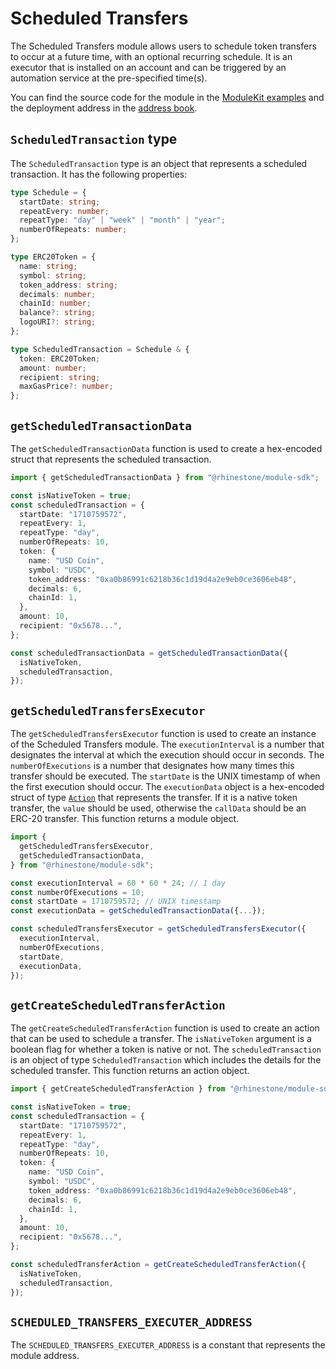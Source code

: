 # Scheduled Transfers

The Scheduled Transfers module allows users to schedule token transfers to occur at a future time, with an optional recurring schedule. It is an executor that is installed on an account and can be triggered by an automation service at the pre-specified time(s).

You can find the source code for the module in the [ModuleKit examples](https://github.com/rhinestonewtf/modulekit/blob/main/examples/src/ScheduledTransactions/ScheduledTransfers.sol) and the deployment address in the [address book](../../overview/address-book.mdx).

## `ScheduledTransaction` type

The `ScheduledTransaction` type is an object that represents a scheduled transaction. It has the following properties:

```typescript
type Schedule = {
  startDate: string;
  repeatEvery: number;
  repeatType: "day" | "week" | "month" | "year";
  numberOfRepeats: number;
};

type ERC20Token = {
  name: string;
  symbol: string;
  token_address: string;
  decimals: number;
  chainId: number;
  balance?: string;
  logoURI?: string;
};

type ScheduledTransaction = Schedule & {
  token: ERC20Token;
  amount: number;
  recipient: string;
  maxGasPrice?: number;
};
```

## `getScheduledTransactionData`

The `getScheduledTransactionData` function is used to create a hex-encoded struct that represents the scheduled transaction.

```typescript
import { getScheduledTransactionData } from "@rhinestone/module-sdk";

const isNativeToken = true;
const scheduledTransaction = {
  startDate: "1710759572",
  repeatEvery: 1,
  repeatType: "day",
  numberOfRepeats: 10,
  token: {
    name: "USD Coin",
    symbol: "USDC",
    token_address: "0xa0b86991c6218b36c1d19d4a2e9eb0ce3606eb48",
    decimals: 6,
    chainId: 1,
  },
  amount: 10,
  recipient: "0x5678...",
};

const scheduledTransactionData = getScheduledTransactionData({
  isNativeToken,
  scheduledTransaction,
});
```

## `getScheduledTransfersExecutor`

The `getScheduledTransfersExecutor` function is used to create an instance of the Scheduled Transfers module. The `executionInterval` is a number that designates the interval at which the execution should occur in seconds. The `numberOfExecutions` is a number that designates how many times this transfer should be executed. The `startDate` is the UNIX timestamp of when the first execution should occur. The `executionData` object is a hex-encoded struct of type [`Action`](../build/accounts#action-object) that represents the transfer. If it is a native token transfer, the `value` should be used, otherwise the `callData` should be an ERC-20 transfer. This function returns a module object.

```typescript
import {
  getScheduledTransfersExecutor,
  getScheduledTransactionData,
} from "@rhinestone/module-sdk";

const executionInterval = 60 * 60 * 24; // 1 day
const numberOfExecutions = 10;
const startDate = 1710759572; // UNIX timestamp
const executionData = getScheduledTransactionData({...});

const scheduledTransfersExecutor = getScheduledTransfersExecutor({
  executionInterval,
  numberOfExecutions,
  startDate,
  executionData,
});
```

## `getCreateScheduledTransferAction`

The `getCreateScheduledTransferAction` function is used to create an action that can be used to schedule a transfer. The `isNativeToken` argument is a boolean flag for whether a token is native or not. The `scheduledTransaction` is an object of type `ScheduledTransaction` which includes the details for the scheduled transfer. This function returns an action object.

```typescript
import { getCreateScheduledTransferAction } from "@rhinestone/module-sdk";

const isNativeToken = true;
const scheduledTransaction = {
  startDate: "1710759572",
  repeatEvery: 1,
  repeatType: "day",
  numberOfRepeats: 10,
  token: {
    name: "USD Coin",
    symbol: "USDC",
    token_address: "0xa0b86991c6218b36c1d19d4a2e9eb0ce3606eb48",
    decimals: 6,
    chainId: 1,
  },
  amount: 10,
  recipient: "0x5678...",
};

const scheduledTransferAction = getCreateScheduledTransferAction({
  isNativeToken,
  scheduledTransaction,
});
```

## `SCHEDULED_TRANSFERS_EXECUTER_ADDRESS`

The `SCHEDULED_TRANSFERS_EXECUTER_ADDRESS` is a constant that represents the module address.
